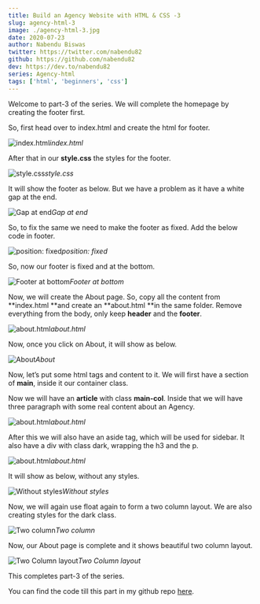 ```yaml
---
title: Build an Agency Website with HTML & CSS -3
slug: agency-html-3
image: ./agency-html-3.jpg
date: 2020-07-23
author: Nabendu Biswas
twitter: https://twitter.com/nabendu82
github: https://github.com/nabendu82
dev: https://dev.to/nabendu82
series: Agency-html
tags: ['html', 'beginners', 'css']
---
```


Welcome to part-3 of the series. We will complete the homepage by creating the footer first.

So, first head over to index.html and create the html for footer.

![index.html](https://ik.imagekit.io/thewebdev/Agency-HTML/3/1_3MoIax6xam.png)*index.html*

After that in our **style.css** the styles for the footer.

![style.css](https://ik.imagekit.io/thewebdev/Agency-HTML/3/2_rOw_j6w_u.png)*style.css*

It will show the footer as below. But we have a problem as it have a white gap at the end.

![Gap at end](https://ik.imagekit.io/thewebdev/Agency-HTML/3/3_xqhQVXQAa.png)*Gap at end*

So, to fix the same we need to make the footer as fixed. Add the below code in footer.

![position: fixed](https://ik.imagekit.io/thewebdev/Agency-HTML/3/4_nvW5o_V6N.png)*position: fixed*

So, now our footer is fixed and at the bottom.

![Footer at bottom](https://ik.imagekit.io/thewebdev/Agency-HTML/3/5_61yz3aM5nS.png)*Footer at bottom*

Now, we will create the About page. So, copy all the content from **index.html **and create an **about.html **in the same folder. Remove everything from the body, only keep **header** and the **footer**.

![about.html](https://ik.imagekit.io/thewebdev/Agency-HTML/3/6_N4Vv2wd0A.png)*about.html*

Now, once you click on About, it will show as below.

![About](https://ik.imagekit.io/thewebdev/Agency-HTML/3/7_8Xwrkd3LyD.png)*About*

Now, let’s put some html tags and content to it. We will first have a section of **main**, inside it our container class.

Now we will have an **article** with class **main-col**. Inside that we will have three paragraph with some real content about an Agency.

![about.html](https://ik.imagekit.io/thewebdev/Agency-HTML/3/8_Z90eaJ7b5a.png)*about.html*

After this we will also have an aside tag, which will be used for sidebar. It also have a div with class dark, wrapping the h3 and the p.

![about.html](https://ik.imagekit.io/thewebdev/Agency-HTML/3/9_51rEYNZPIB.png)*about.html*

It will show as below, without any styles.

![Without styles](https://ik.imagekit.io/thewebdev/Agency-HTML/3/10_F64U8lr-xD.png)*Without styles*

Now, we will again use float again to form a two column layout. We are also creating styles for the dark class.

![Two column](https://ik.imagekit.io/thewebdev/Agency-HTML/3/11_8yQpbEtaa.png)*Two column*

Now, our About page is complete and it shows beautiful two column layout.

![Two Column layout](https://ik.imagekit.io/thewebdev/Agency-HTML/3/12_5yh_BM21f.png)*Two Column layout*

This completes part-3 of the series. 

You can find the code till this part in my github repo [here](https://github.com/nabendu82/Agency-Html).
